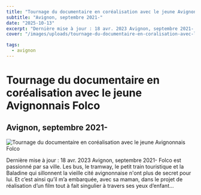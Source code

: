 ```yaml
---
title: "Tournage du documentaire en coréalisation avec le jeune Avignonnais Folco"
subtitle: "Avignon, septembre 2021-"
date: "2025-10-13"
excerpt: "Dernière mise à jour : 18 avr. 2023 Avignon, septembre 2021- Folco est passionné par sa ville. Les bus, le tramway, le petit train touristique et la B..."
cover: "/images/uploads/tournage-du-documentaire-en-coralisation-avec-le-jeune-avignonnais-folco-1.jpg"

tags:
  - avignon
---
```


# Tournage du documentaire en coréalisation avec le jeune Avignonnais Folco

## Avignon, septembre 2021-



![Tournage du documentaire en coréalisation avec le jeune Avignonnais Folco](/images/uploads/tournage-du-documentaire-en-coralisation-avec-le-jeune-avignonnais-folco-1.jpg)

Dernière mise à jour : 18 avr. 2023 Avignon, septembre 2021- Folco est passionné par sa ville. Les bus, le tramway, le petit train touristique et la Baladine qui sillonnent la vieille cité avignonnaise n'ont plus de secret pour lui. Et c’est ainsi qu’il m’a embarquée, avec sa maman, dans le projet de réalisation d’un film tout à fait singulier à travers ses yeux d’enfant…

